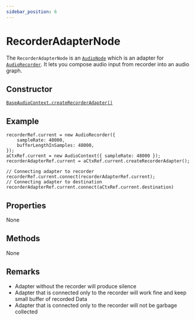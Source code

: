 ```yaml
---
sidebar_position: 6
---
```



# RecorderAdapterNode

The `RecorderAdapterNode` is an [`AudioNode`](/core/audio-node) which is an adapter for [`AudioRecorder`](/inputs/audio-recorder).
It lets you compose audio input from recorder into an audio graph.

## Constructor

[`BaseAudioContext.createRecorderAdapter()`](/core/base-audio-context#createrecorderadapter)

## Example

```tsx
recorderRef.current = new AudioRecorder({
    sampleRate: 48000,
    bufferLengthInSamples: 48000,
});
aCtxRef.current = new AudioContext({ sampleRate: 48000 });
recorderAdapterRef.current = aCtxRef.current.createRecorderAdapter();

// Connecting adapter to recorder
recorderRef.current.connect(recorderAdapterRef.current);
// Connecting adapter to destination
recorderAdapterRef.current.connect(aCtxRef.current.destination)
```

## Properties
None

## Methods
None

## Remarks
- Adapter without the recorder will produce silence
- Adapter that is connected only to the recorder will work fine and keep small buffer of recorded Data
- Adapter that is connected only to the recorder will not be garbage collected